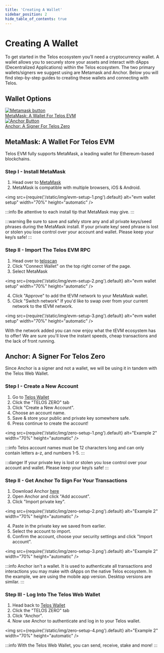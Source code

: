 ---
title: 'Creating A Wallet'
sidebar_position: 2
hide_table_of_contents: true
---

# Creating A Wallet

To get started in the Telos ecosystem you’ll need a cryptocurrency wallet. A wallet allows you to securely store your assets and interact with dApps (Decentralized Applications) within the Telos ecosystem. The two primary wallets/signers we suggest using are Metamask and Anchor. Below you will find step-by-step guides to creating these wallets and connecting with Telos. 

## Wallet Options


<div class="wallet-container">
  <a href="/users/getting-started/setup-wallet#metamask-a-wallet-for-telos-evm" class="clickable-a">
    <img src={require('/static/img/metamask-button.png').default} alt="Metamask button"/>
    <div>MetaMask: A Wallet For Telos EVM</div>
  </a>
  
  <a href="/users/getting-started/setup-wallet#anchor-a-signer-for-telos-zero" class="clickable-a">
    <img src={require('/static/img/anchor-button.png').default} alt="Anchor Button"/>
    <div>Anchor: A Signer For Telos Zero</div>
  </a>
</div>

## MetaMask: A Wallet For Telos EVM

Telos EVM fully supports MetaMask, a leading wallet for Ethereum-based blockchains.

### Step I - Install MetaMask

1. Head over to [MetaMask](https://metamask.io/download/)
2. MetaMask is compatible with multiple browsers, iOS & Android.

<img
    src={require('/static/img/evm-setup-1.png').default}
    alt="evm wallet setup"
    width="70%"
    height="automatic"
/>

:::info
Be attentive to each install tip that MetaMask may give.
:::

:::warning
Be sure to save and safely store any and all private keys/seed phrases during the MetaMask install.
If your private key/ seed phrase is lost or stolen you lose control over your account and wallet. Please keep your key/s safe!
:::

### Step II - Import The Telos EVM RPC

1. Head over to [teloscan](https://www.teloscan.io/)
2. Click "Connect Wallet" on the top right corner of the page. 
3. Select MetaMask

<img
    src={require('/static/img/evm-setup-2.png').default}
    alt="evm wallet setup"
    width="70%"
    height="automatic"
/>

4. Click "Approve" to add the tEVM network to your MetaMask wallet.
5. Click "Switch network" If you'd like to swap over from your current network to the tEVM network.

<img
    src={require('/static/img/evm-setup-3.png').default}
    alt="evm wallet setup"
    width="70%"
    height="automatic"
/>

With the network added you can now enjoy what the tEVM ecosystem has to offer! We are sure you'll love the instant speeds, cheap transactions and the lack of front running. 


## Anchor: A Signer For Telos Zero

Since Anchor is a signer and not a wallet, we will be using it in tandem with the Telos Web Wallet.

### Step I - Create a New Account

1. Go to [Telos Wallet](https://wallet.telos.net/)
2. Click the "TELOS ZERO" tab
3. Click "Create a New Account".
4. Choose an account name. 
5. Save & store your public and private key somewhere safe. 
6. Press continue to create the account!

<img
    src={require('/static/img/zero-setup-1.png').default}
    alt="Example 2"
    width="70%"
    height="automatic"
/>

:::info
Telos account names must be 12 characters long and can only contain letters a-z, and numbers 1-5.
:::

:::danger
If your private key is lost or stolen you lose control over your account and wallet. Please keep your key/s safe!
:::

### Step II - Get Anchor To Sign For Your Transactions

1. Download Anchor [here](https://www.greymass.com/anchor#download)
2. Open Anchor and click "Add account".
3. Click "Import private key".

<img
    src={require('/static/img/zero-setup-2.png').default}
    alt="Example 2"
    width="70%"
    height="automatic"
/>

4. Paste in the private key we saved from earlier.
5. Select the account to import.
6. Confirm the account, choose your security settings and click "Import account".

<img
    src={require('/static/img/zero-setup-3.png').default}
    alt="Example 2"
    width="70%"
    height="automatic"
/>


:::info
Anchor isn't a wallet. It is used to authenticate all transactions and interactions you may make with dApps on the native Telos ecosystem.
In the example, we are using the mobile app version. Desktop versions are similar.
:::

### Step III - Log Into The Telos Web Wallet

1. Head back to [Telos Wallet](https://wallet.telos.net/)
2. Click the "TELOS ZERO" tab
3. Click "Anchor".
4. Now use Anchor to authenticate and log in to your Telos wallet.

<img
    src={require('/static/img/zero-setup-4.png').default}
    alt="Example 2"
    width="70%"
    height="automatic"
 />

:::info
With the Telos Web Wallet, you can send, receive, stake and more! 
:::

